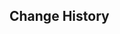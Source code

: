 {{Repertoire of Myriad Melodies Score
|name        = Absolutio Absoluta Absolutissime
|image       = Repertoire of Myriad Melodies Cover 58.png
|album       = Fontaine: Fountain of Belleau
|order       = 10
|region      = Fontaine
|character   = Arlecchino
|soundtrack  = Absolutio Absoluta Absolutissime
|bpm         = 140
|duration    = 2m 45s
|level_1     = Normal
|stars_1     = 2
|reward_1    = Repertoire Coins*20
|notes_1     = 183
|level_2     = Hard
|stars_2     = 4
|reward_2    = Repertoire Coins*40
|notes_2     = 270
|level_3     = Pro
|stars_3     = 5
|reward_3    = Repertoire Coins*60
|notes_3     = 349
|level_4     = Legendary
|stars_4     = 7
|notes_4     = 529
}}

==Change History==
{{Change History|5.3}}